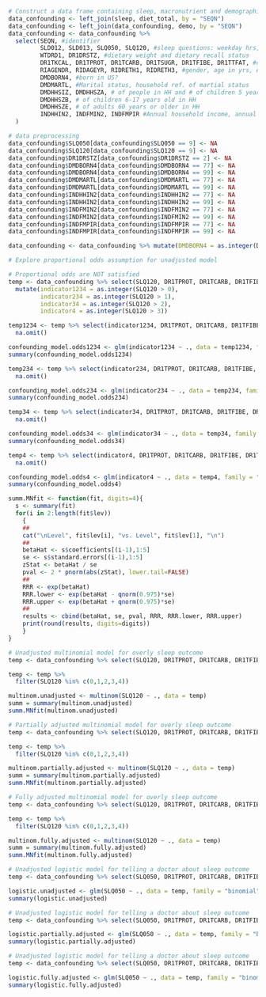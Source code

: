 ```r
# Construct a data frame containing sleep, macronutrient and demographic data
data_confounding <- left_join(sleep, diet_total, by = "SEQN")
data_confounding <- left_join(data_confounding, demo, by = "SEQN")
data_confounding <- data_confounding %>%
  select(SEQN, #identifier
         SLD012, SLD013, SLQ050, SLQ120, #sleep questions: weekday hrs, weeknd hr, doctor question, overly sleepy?
         WTDRD1, DR1DRSTZ, #dietary weight and dietary recall status
         DR1TKCAL, DR1TPROT, DR1TCARB, DR1TSUGR, DR1TFIBE, DR1TTFAT, #diet
         RIAGENDR, RIDAGEYR, RIDRETH1, RIDRETH3, #gender, age in yrs, ethnicity, ethnicity w/ NH Asian
         DMDBORN4, #born in US?
         DMDMARTL, #Marital status, household ref. of martial status
         DMDHHSIZ, DMDHHSZA, # of people in HH and # of children 5 years or younger in HH
         DMDHHSZB, # of children 6-17 years old in HH
         DMDHHSZE, # of adults 60 years or older in HH
         INDHHIN2, INDFMIN2, INDFMPIR #Annual household income, annual family income, and ratio of family income to poverty
  )

# data preprocessing
data_confounding$SLQ050[data_confounding$SLQ050 == 9] <- NA
data_confounding$SLQ120[data_confounding$SLQ120 == 9] <- NA
data_confounding$DR1DRSTZ[data_confounding$DR1DRSTZ == 2] <- NA
data_confounding$DMDBORN4[data_confounding$DMDBORN4 == 77] <- NA
data_confounding$DMDBORN4[data_confounding$DMDBORN4 == 99] <- NA
data_confounding$DMDMARTL[data_confounding$DMDMARTL == 77] <- NA
data_confounding$DMDMARTL[data_confounding$DMDMARTL == 99] <- NA
data_confounding$INDHHIN2[data_confounding$INDHHIN2 == 77] <- NA
data_confounding$INDHHIN2[data_confounding$INDHHIN2 == 99] <- NA
data_confounding$INDFMIN2[data_confounding$INDFMIN2 == 77] <- NA
data_confounding$INDFMIN2[data_confounding$INDFMIN2 == 99] <- NA
data_confounding$INDFMPIR[data_confounding$INDFMPIR == 77] <- NA
data_confounding$INDFMPIR[data_confounding$INDFMPIR == 99] <- NA

data_confounding <- data_confounding %>% mutate(DMDBORN4 = as.integer(DMDBORN4) - 1, DMDMARTL = as.factor(DMDMARTL), RIDRETH1 = as.factor(RIDRETH1), RIDRETH3 = as.factor(RIDRETH3), SLQ050 = as.numeric(SLQ050) - 1)
```

```r
# Explore proportional odds assumption for unadjusted model

# Proportional odds are NOT satisfied
temp <- data_confounding %>% select(SLQ120, DR1TPROT, DR1TCARB, DR1TFIBE, DR1TTFAT) %>%
  mutate(indicator1234 = as.integer(SLQ120 > 0), 
         indicator234 = as.integer(SLQ120 > 1),
         indicator34 = as.integer(SLQ120 > 2),
         indicator4 = as.integer(SLQ120 > 3))

temp1234 <- temp %>% select(indicator1234, DR1TPROT, DR1TCARB, DR1TFIBE, DR1TTFAT) %>% 
  na.omit()

confounding_model.odds1234 <- glm(indicator1234 ~ ., data = temp1234, family = "binomial")
summary(confounding_model.odds1234)

temp234 <- temp %>% select(indicator234, DR1TPROT, DR1TCARB, DR1TFIBE, DR1TTFAT) %>% 
  na.omit()

confounding_model.odds234 <- glm(indicator234 ~ ., data = temp234, family = "binomial")
summary(confounding_model.odds234)

temp34 <- temp %>% select(indicator34, DR1TPROT, DR1TCARB, DR1TFIBE, DR1TTFAT) %>% 
  na.omit()

confounding_model.odds34 <- glm(indicator34 ~ ., data = temp34, family = "binomial")
summary(confounding_model.odds34)

temp4 <- temp %>% select(indicator4, DR1TPROT, DR1TCARB, DR1TFIBE, DR1TTFAT) %>% 
  na.omit()

confounding_model.odds4 <- glm(indicator4 ~ ., data = temp4, family = "binomial")
summary(confounding_model.odds4)
```

```r

summ.MNfit <- function(fit, digits=4){
  s <- summary(fit)
  for(i in 2:length(fit$lev))
    {
    ##
    cat("\nLevel", fit$lev[i], "vs. Level", fit$lev[1], "\n")
    ##
    betaHat <- s$coefficients[(i-1),1:5]
    se <- s$standard.errors[(i-1),1:5]
    zStat <- betaHat / se
    pval <- 2 * pnorm(abs(zStat), lower.tail=FALSE)
    ##
    RRR <- exp(betaHat)
    RRR.lower <- exp(betaHat - qnorm(0.975)*se)
    RRR.upper <- exp(betaHat + qnorm(0.975)*se)
    ##
    results <- cbind(betaHat, se, pval, RRR, RRR.lower, RRR.upper)
    print(round(results, digits=digits))
    }
}

```

```r
# Unadjusted multinomial model for overly sleep outcome
temp <- data_confounding %>% select(SLQ120, DR1TPROT, DR1TCARB, DR1TFIBE, DR1TTFAT)

temp <- temp %>% 
  filter(SLQ120 %in% c(0,1,2,3,4)) 

multinom.unadjusted <- multinom(SLQ120 ~ ., data = temp)
summ = summary(multinom.unadjusted)
summ.MNfit(multinom.unadjusted)

```

```r
# Partially adjusted multinomial model for overly sleep outcome
temp <- data_confounding %>% select(SLQ120, DR1TPROT, DR1TCARB, DR1TFIBE, DR1TTFAT, RIAGENDR, RIDAGEYR, RIDRETH1, DMDBORN4, DMDHHSIZ, DMDHHSZA)

temp <- temp %>% 
  filter(SLQ120 %in% c(0,1,2,3,4)) 

multinom.partially.adjusted <- multinom(SLQ120 ~ ., data = temp)
summ = summary(multinom.partially.adjusted)
summ.MNfit(multinom.partially.adjusted)
```

```r
# Fully adjusted multinomial model for overly sleep outcome
temp <- data_confounding %>% select(SLQ120, DR1TPROT, DR1TCARB, DR1TFIBE, DR1TTFAT, RIAGENDR, RIDAGEYR, RIDRETH1, DMDBORN4, DMDHHSIZ, DMDHHSZA, DMDMARTL, INDFMPIR)

temp <- temp %>% 
  filter(SLQ120 %in% c(0,1,2,3,4)) 

multinom.fully.adjusted <- multinom(SLQ120 ~ ., data = temp)
summ = summary(multinom.fully.adjusted)
summ.MNfit(multinom.fully.adjusted)
```

```r
# Unadjusted logistic model for telling a doctor about sleep outcome
temp <- data_confounding %>% select(SLQ050, DR1TPROT, DR1TCARB, DR1TFIBE, DR1TTFAT)

logistic.unadjusted <- glm(SLQ050 ~ ., data = temp, family = "binomial")
summary(logistic.unadjusted)
```

```r
# Unadjusted logistic model for telling a doctor about sleep outcome
temp <- data_confounding %>% select(SLQ050, DR1TPROT, DR1TCARB, DR1TFIBE, DR1TTFAT, RIAGENDR, RIDAGEYR, RIDRETH1, DMDBORN4, DMDHHSIZ, DMDHHSZA)

logistic.partially.adjusted <- glm(SLQ050 ~ ., data = temp, family = "binomial")
summary(logistic.partially.adjusted)
```

```r
# Unadjusted logistic model for telling a doctor about sleep outcome
temp <- data_confounding %>% select(SLQ050, DR1TPROT, DR1TCARB, DR1TFIBE, DR1TTFAT, RIAGENDR, RIDAGEYR, RIDRETH1, DMDBORN4, DMDHHSIZ, DMDHHSZA, DMDMARTL, INDFMPIR)

logistic.fully.adjusted <- glm(SLQ050 ~ ., data = temp, family = "binomial")
summary(logistic.fully.adjusted)
```